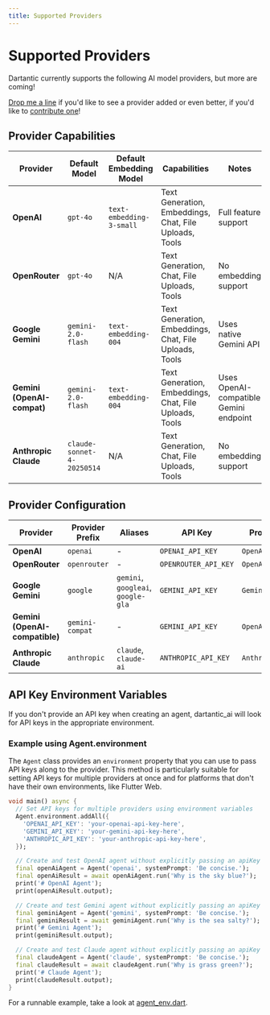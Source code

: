 ```yaml
---
title: Supported Providers
---
```


# Supported Providers

Dartantic currently supports the following AI model providers, but more are
coming!

[Drop me a line](https://github.com/csells/dartantic_ai/issues) if you'd like to
see a provider added or even better, if you'd like to [contribute
one](https://github.com/csells/dartantic_ai/pulls)!

## Provider Capabilities

| Provider                   | Default Model              | Default Embedding Model  | Capabilities                                           | Notes                                  |
|----------------------------|----------------------------|--------------------------|--------------------------------------------------------|----------------------------------------|
| **OpenAI**                 | `gpt-4o`                   | `text-embedding-3-small` | Text Generation, Embeddings, Chat, File Uploads, Tools | Full feature support                   |
| **OpenRouter**             | `gpt-4o`                   | N/A                      | Text Generation, Chat, File Uploads, Tools             | No embedding support                   |
| **Google Gemini**          | `gemini-2.0-flash`         | `text-embedding-004`     | Text Generation, Embeddings, Chat, File Uploads, Tools | Uses native Gemini API                 |
| **Gemini (OpenAI-compat)** | `gemini-2.0-flash`         | `text-embedding-004`     | Text Generation, Embeddings, Chat, File Uploads, Tools | Uses OpenAI-compatible Gemini endpoint |
| **Anthropic Claude**       | `claude-sonnet-4-20250514` | N/A                      | Text Generation, Chat, File Uploads, Tools             | No embedding support                   |

## Provider Configuration

| Provider                       | Provider Prefix | Aliases                            | API Key              | Provider Type       |
|--------------------------------|-----------------|------------------------------------|----------------------|---------------------|
| **OpenAI**                     | `openai`        | -                                  | `OPENAI_API_KEY`     | `OpenAiProvider`    |
| **OpenRouter**                 | `openrouter`    | -                                  | `OPENROUTER_API_KEY` | `OpenAiProvider`    |
| **Google Gemini**              | `google`        | `gemini`, `googleai`, `google-gla` | `GEMINI_API_KEY`     | `GeminiProvider`    |
| **Gemini (OpenAI-compatible)** | `gemini-compat` | -                                  | `GEMINI_API_KEY`     | `OpenAiProvider`    |
| **Anthropic Claude**           | `anthropic`     | `claude`, `claude-ai`              | `ANTHROPIC_API_KEY`  | `AnthropicProvider` |

## API Key Environment Variables

If you don't provide an API key when creating an agent, dartantic_ai will look
for API keys in the appropriate environment.

### Example using Agent.environment

The `Agent` class provides an `environment` property that you can use to pass
API keys along to the provider. This method is particularly suitable for setting
API keys for multiple providers at once and for platforms that don't
have their own environments, like Flutter Web.

```dart
void main() async {
  // Set API keys for multiple providers using environment variables
  Agent.environment.addAll({
    'OPENAI_API_KEY': 'your-openai-api-key-here',
    'GEMINI_API_KEY': 'your-gemini-api-key-here',
    'ANTHROPIC_API_KEY': 'your-anthropic-api-key-here',
  });

  // Create and test OpenAI agent without explicitly passing an apiKey
  final openAiAgent = Agent('openai', systemPrompt: 'Be concise.');
  final openAiResult = await openAiAgent.run('Why is the sky blue?');
  print('# OpenAI Agent');
  print(openAiResult.output);

  // Create and test Gemini agent without explicitly passing an apiKey
  final geminiAgent = Agent('gemini', systemPrompt: 'Be concise.');
  final geminiResult = await geminiAgent.run('Why is the sea salty?');
  print('# Gemini Agent');
  print(geminiResult.output);

  // Create and test Claude agent without explicitly passing an apiKey
  final claudeAgent = Agent('claude', systemPrompt: 'Be concise.');
  final claudeResult = await claudeAgent.run('Why is grass green?');
  print('# Claude Agent');
  print(claudeResult.output);
}
```

For a runnable example, take a look at
[agent_env.dart](https://github.com/csells/dartantic_ai/blob/main/example/bin/agent_env.dart). 
